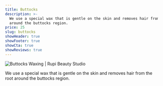 ```yaml
---
title: Buttocks
description: >-
  We use a special wax that is gentle on the skin and removes hair from the root
  around the buttocks region.
price: 25
slug: buttocks
showHeader: true
showFooter: true
showCta: true
showReviews: true
---
```


![Buttocks Waxing | Rupi Beauty Studio](/uploads/services/wax-sheet.webp 'Buttocks Waxing | Rupi Beauty Studio')

We use a special wax that is gentle on the skin and removes hair from the root around the buttocks region.
